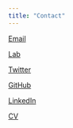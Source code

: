 ```yaml
---
title: "Contact"
---
```


[Email](mailto:hmerseal@psu.edu)

[Lab](http://beatylab.la.psu.edu)

[Twitter](http://twitter.com/hannah_merseal)

[GitHub](http://github.com/hannah-merseal)

[LinkedIn](https://www.linkedin.com/in/hannah-merseal)

[CV](https://docs.google.com/document/d/1Yo_PxNVs7HYmZi_EV3wGtgt4C5cSqEHf/edit?usp=sharing&ouid=102327491344950647759&rtpof=true&sd=true)